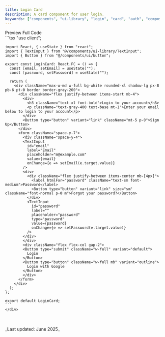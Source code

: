 ```yaml
---
title: Login Card
description: A card component for user login.
keywords: ["components", "ui-library", "login", "card", "auth", "composite", "mdx", "nextjs", "documents"]
---
```



<Tabs defaultValue="preview">
  <TabsList>
    <TabsTrigger value="preview">Preview</TabsTrigger>
    <TabsTrigger value="code">Full Code</TabsTrigger>
  </TabsList>
  <TabsContent value="preview" className="mt-4 justify-center">
    <div className="justify-center h-[34rem] border rounded-2xl bg-white p-8 flex items-center">
      <div className="w-full max-w-md">
        <LoginCard />
      </div>
    </div>
  </TabsContent>
  <TabsContent value="code" className="mt-4">
    <div className="[&_pre]:!my-0">
    ```tsx
    "use client";

    import React, { useState } from "react";
    import { TextInput } from "@/components/ui-library/TextInput";
    import { Button } from "@/components/ui/button";

    export const LoginCard: React.FC = () => {
      const [email, setEmail] = useState("");
      const [password, setPassword] = useState("");

      return (
        <div className="max-w-md w-full bg-white rounded-xl shadow-lg px-8 pb-6 pt-0 border border-gray-200">
          <div className="flex justify-between items-start mb-4">
            <div>
              <h3 className="text-xl font-bold">Login to your account</h3>
              <p className="text-gray-400 text-base mt-1">Enter your email below to login to your account</p>
            </div>
            <Button type="button" variant="link" className="mt-5 p-0">Sign Up</Button>
          </div>
          <form className="space-y-7">
            <div className="space-y-4">
            <TextInput
              id="email"
              label="Email"
              placeholder="m@example.com"
              value={email}
              onChange={e => setEmail(e.target.value)}
            />
            <div>
              <div className="flex justify-between items-center mb-[4px]">
                <label htmlFor="password" className="text-sm font-medium">Password</label>
                <Button type="button" variant="link" size="sm" className="font-normal p-0 m">Forgot your password?</Button>
              </div>
              <TextInput
                id="password"
                label=""
                placeholder="password"
                type="password"
                value={password}
                onChange={e => setPassword(e.target.value)}
              />
            </div>
            </div>
            <div className="flex flex-col gap-2">
            <Button type="submit" className="w-full" variant="default">
              Login
            </Button>
            <Button type="button" className="w-full mb" variant="outline">
              Login with Google
            </Button>
            </div>
          </form>
        </div>
      );
    };

    export default LoginCard;
    ```
    </div>
  </TabsContent>
</Tabs>
<br />
<br />
_Last updated: June 2025_




